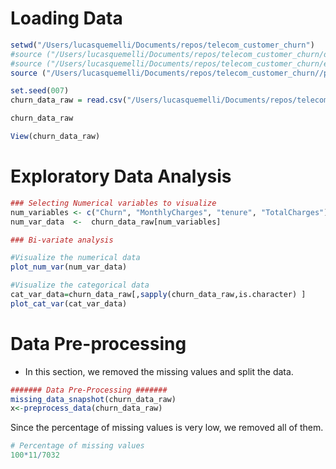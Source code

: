 # Loading Data

```r
setwd("/Users/lucasquemelli/Documents/repos/telecom_customer_churn")
#source ("/Users/lucasquemelli/Documents/repos/telecom_customer_churn/data_ingestion.R")
#source ("/Users/lucasquemelli/Documents/repos/telecom_customer_churn/exploratory_data_analysis.R")
source ("/Users/lucasquemelli/Documents/repos/telecom_customer_churn//pre_processing.R")

set.seed(007)
churn_data_raw = read.csv("/Users/lucasquemelli/Documents/repos/telecom_customer_churn/data/churn.csv")
```

```r
churn_data_raw
```

```r
View(churn_data_raw)
```

# Exploratory Data Analysis

```r
### Selecting Numerical variables to visualize
num_variables <- c("Churn", "MonthlyCharges", "tenure", "TotalCharges")
num_var_data  <-  churn_data_raw[num_variables]

### Bi-variate analysis  

#Visualize the numerical data
plot_num_var(num_var_data)
```

```r
#Visualize the categorical data
cat_var_data=churn_data_raw[,sapply(churn_data_raw,is.character) ]
plot_cat_var(cat_var_data)
```

# Data Pre-processing 

-   In this section, we removed the missing values and split the data.

```r
####### Data Pre-Processing #######
missing_data_snapshot(churn_data_raw)
x<-preprocess_data(churn_data_raw)
```

Since the percentage of missing values is very low, we removed all of them.

```r
# Percentage of missing values
100*11/7032
```
